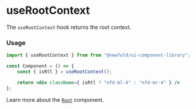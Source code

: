 # useRootContext
The `useRootContext` hook returns the root context.

### Usage
```jsx
import { useRootContext } from from "@newfold/ui-component-library";

const Component = () => {
    const { isRtl } = useRootContext();

    return <div className={ isRtl ? "nfd-ml-4" : "nfd-mr-4" } />
};
```

Learn more about the [`Root`](../components/root.mdx) component.
